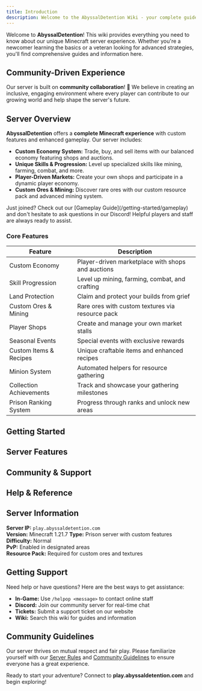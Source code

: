 ```yaml
---
title: Introduction
description: Welcome to the AbyssalDetention Wiki - your complete guide to gameplay and features.
---
```


Welcome to **AbyssalDetention**! This wiki provides everything you need to know about our unique Minecraft server experience. Whether you're a newcomer learning the basics or a veteran looking for advanced strategies, you'll find comprehensive guides and information here.

## Community-Driven Experience

Our server is built on **community collaboration**! 🎉 We believe in creating an inclusive, engaging environment where every player can contribute to our growing world and help shape the server's future.

<Outlet path="/getting-started/gameplay" />

## Server Overview

**AbyssalDetention** offers a **complete Minecraft experience** with custom features and enhanced gameplay. Our server includes:

- **Custom Economy System:** Trade, buy, and sell items with our balanced economy featuring shops and auctions.
- **Unique Skills & Progression:** Level up specialized skills like mining, farming, combat, and more.
- **Player-Driven Markets:** Create your own shops and participate in a dynamic player economy.
- **Custom Ores & Mining:** Discover rare ores with our custom resource pack and advanced mining system.

<Outlet path="/getting-started" />

<Note title="New Player Tips">
  Just joined? Check out our [Gameplay Guide](/getting-started/gameplay) and don't hesitate to ask
  questions in our Discord! Helpful players and staff are always ready to assist.
</Note>

### Core Features

| **Feature**             | **Description**                                   |
| ----------------------- | ------------------------------------------------- |
| Custom Economy          | Player-driven marketplace with shops and auctions |
| Skill Progression       | Level up mining, farming, combat, and crafting    |
| Land Protection         | Claim and protect your builds from grief          |
| Custom Ores & Mining    | Rare ores with custom textures via resource pack  |
| Player Shops            | Create and manage your own market stalls          |
| Seasonal Events         | Special events with exclusive rewards             |
| Custom Items & Recipes  | Unique craftable items and enhanced recipes       |
| Minion System           | Automated helpers for resource gathering          |
| Collection Achievements | Track and showcase your gathering milestones      |
| Prison Ranking System   | Progress through ranks and unlock new areas       |

## Getting Started

<Outlet path="/getting-started" />

## Server Features

<Outlet path="/features" />

## Community & Support

<Outlet path="/community" />

## Help & Reference

<Outlet path="/help" />

## Server Information

**Server IP:** `play.abyssaldetention.com`  
**Version:** Minecraft 1.21.7
**Type:** Prison server with custom features  
**Difficulty:** Normal  
**PvP:** Enabled in designated areas  
**Resource Pack:** Required for custom ores and textures

## Getting Support

Need help or have questions? Here are the best ways to get assistance:

- **In-Game:** Use `/helpop <message>` to contact online staff
- **Discord:** Join our community server for real-time chat
- **Tickets:** Submit a support ticket on our website
- **Wiki:** Search this wiki for guides and information

## Community Guidelines

Our server thrives on mutual respect and fair play. Please familiarize yourself with our [Server Rules](/community/rules) and [Community Guidelines](/community/guidelines) to ensure everyone has a great experience.

Ready to start your adventure? Connect to **play.abyssaldetention.com** and begin exploring!
